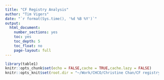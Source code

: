 ```yaml
---
title: "CF Registry Analysis"
author: "Tim Vigers"
date: "`r format(Sys.time(), '%d %B %Y')`"
output:
  html_document:
    number_sections: yes
    toc: yes
    toc_depth: 5
    toc_float: no
    page-layout: full
---
```


```r
library(table1)
knitr::opts_chunk$set(echo = FALSE,cache = TRUE,cache.lazy = FALSE)
knitr::opts_knit$set(root.dir = "~/Work/CHCO/Christine Chan/CF registry data")
```

```r

```